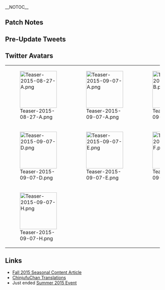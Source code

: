 __NOTOC__
<div style="float:right">{{Edit|Partials/Updates/2015_September_7th}}</div>

{{:Partials/Updates/2015_September_7th/Content|thread=true}}

==Patch Notes==
{{MultiTweet
|MultiTweetID = patchNotes1
|color = #ace
|title = Patch Notes I

|link01 = https://twitter.com/KanColle_STAFF/status/640787452441948160
|EN01 = End of Summer Event: Limited Time Area Operation<br />
01▼ Summer Event 2015: Limited Time Area"Counter Attack! Second SN operation" has ended. Admirals who participated in the operation, good work!
|JP01 = 本日実施の「艦これ」稼働全サーバ群メンテナンスに伴う、アップデート情報をお知らせしてまいります。<br />
01▼夏イベント：期間限定海域の作戦完了
夏イベント2015：期間限定海域【反撃！第二次SN作戦】、全作戦完了です。作戦に参加された提督の皆さん、大変お疲れさまでした！
|TL01 = TL: [https://www.facebook.com/ChinjufuChan/posts/1022582647762635 ChinjufuChan]

|link02 = https://twitter.com/KanColle_STAFF/status/640787939878830080
|EN02 = 02▼ Jintsuu KN's "Seasonal CG" Implementation<br />
Light Cruiser, Jintsuu KN's "Seasonal CG" has been Implemented. Please enjoy early Autumn with Jintsuu in Yukata. This will last until next time.
|JP02 = 02▼「神通改二」に【季節限定艦娘グラフィック】実装<br />
軽巡「神通改二」に【季節限定艦娘グラフィック】が実装されます。浴衣modeの初秋な神通さん、どうぞよろしくお願い致します。彼女ならではの次発装填済みです。
|TL02 = TL: [https://www.facebook.com/ChinjufuChan/posts/1022583644429202 ChinjufuChan]

|link03 = https://twitter.com/KanColle_STAFF/status/640789154075271168
|EN03 = 03▼ Ooyodo Kai's "Seasonal CG" Implementation<br />
Light Cruiser, Ooyodo Kai's "Seasonal CG" has been Implemented. Please enjoy your Autumn with Ooyodo, who's wearing an Autumn themed Yukata.
|JP03 = 03▼「大淀改」に【季節限定艦娘グラフィック】実装<br />
軽巡「大淀改」に【季節限定艦娘グラフィック】が実装されます。<br />
秋の気配な和装の大淀も、どうぞよろしくお願い致します。
|TL03 = TL: [https://www.facebook.com/ChinjufuChan/posts/1022585457762354 ChinjufuChan]

|link04 = https://twitter.com/KanColle_STAFF/status/640789922194984960
|EN04 = 04▼ Nagara and Natori's "Seasonal CG" Implementation
Light Cruisers, Nagara and Natori's "Seasonal CG" has been Implemented. 
You do not need to remodel them to look at them in yukata! Join your shipgirls for Autumn Festival in the anchorage!
|JP04 = 04▼「長良」及び「名取」に【季節限定艦娘グラフィック】実装<br />
軽巡「長良」及び「名取」に【季節限定艦娘グラフィック】が実装されます。<br />
両艦娘の浴衣姿は、改装しなくても大丈夫です！艦娘と鎮守府の秋祭りを、ご一緒に！
|TL04 = TL: [https://www.facebook.com/ChinjufuChan/posts/1022586117762288 ChinjufuChan]

|link05 = https://twitter.com/KanColle_STAFF/status/640791290385268736
|EN05 = 05▼ Urakaze and Hamakaze's "Seasonal CG" and "Autumn Voice Lines" Implementation
Destroyers Urakaze and Hamakaze's "Seasonal CG", "Autumn Voice Line" and "Together with Admiral in Autumn Festival Voice line" has been implemented.
You do not need to remodel them to see this. Now, to the Anchorage's Autumn Festival!
|JP05 = 05▼「浦風」及び「浜風」に【季節限定艦娘グラフィック】＆【秋ボイス】実装<br />
駆逐艦「浦風」及び「浜風」に【季節限定艦娘グラフィック】及び【秋ボイス】、さらに【提督と一緒に秋祭りボイス】が実装されます。<br />
両艦娘の浴衣姿も、改装しなくても大丈夫です。いざ、鎮守府の秋祭りへ！
|TL05 = TL: [https://www.facebook.com/ChinjufuChan/posts/1022588331095400 ChinjufuChan]

|link06 = https://twitter.com/KanColle_STAFF/status/640791652852854784
|EN06 = 06▼ Oboro, Kawakaze, Mizuhou's "Seasonal CG" and "Autumn Voice Line"<br />
Destroyers, Oboro, Kawakaze, and Seaplane Tender Mizuhou's Seasonal CG and Autumn Voice Line has been implemented. To see them in Yukata form does not need a remodel.
|JP06 = 06▼「朧」及び「江風」「瑞穂」に【季節限定艦娘グラフィック】＆【秋ボイス】実装<br />
駆逐艦「朧」「江風」及び水上機母艦「瑞穂」に【季節限定艦娘グラフィック】及び【秋ボイス】、が実装されます。いずれの浴衣姿も、改装しなくても確認可能です。
|TL06 = TL: [https://www.facebook.com/ChinjufuChan/posts/1022589727761927 ChinjufuChan]

|link07 = https://twitter.com/KanColle_STAFF/status/640791854380748800
|EN07 = 07▼ End of "Summer Season Swimsuit and Voice Lines"<br />
"Summer Seasonal Swimsuit and Voice Lines" implementation has ended. Their CG is retained in the shipgirl gallery.
|JP07 = 07▼【夏季限定水着艦娘＆同限定ボイス】の実装終了<br />
「夏季限定水着艦娘」及び「夏ボイス」の実装が終了しました。水着艦娘グラフィックは、それぞれ艦娘図鑑に格納されます。
|TL07 = TL: [https://www.facebook.com/ChinjufuChan/posts/1022589727761927 ChinjufuChan]

|link08 = https://twitter.com/KanColle_STAFF/status/640792070597181441
|EN08 = 08▼ Autumn Voice Lines Implementation<br />
~40 shipgirls has a newly recorded Autumn Limited Time "Autumn Voice Line". Do enjoy your Autumn with the autumn shipgirls!
|JP08 = 08▼【秋ボイス】期間限定実装<br />
40余隻の艦娘に、新収録を含む秋季期間限定ボイス【秋ボイス】を実装致します。<br />
秋の艦娘たちも、どうぞよろしくお願い致します！
|TL08 = TL: [https://www.facebook.com/ChinjufuChan/posts/1022589727761927 ChinjufuChan]

|link09 = https://twitter.com/KanColle_STAFF/status/640792881796526080
|EN09 = 09▼ New HQ BGM Implementation<br />
2 new BGM has been added for HQ BGM:
* Anchorage's Autumn Festival
* Kaga Misaki (HQ Instrumental)
※They can be played or set as HQ BGM.<br />
※Can be played using the new furniture.
|JP09 = 09▼【新母港BGM】の実装<br />
母港BGMが新たに2曲実装されます。<br />
●鎮守府の秋祭り<br />
●加賀岬改(母港インストバージョン)<br />
※いずれも、鎮守府ジュークボックスで再生＆母港BGMに設定可能です。<br />
※本日実装される新家具の配置によっても再生可能です。
|TL09 = TL: [https://www.facebook.com/ChinjufuChan/posts/1022590167761883 ChinjufuChan]

|link10 = https://twitter.com/KanColle_STAFF/status/640793687262236672
|EN10 = 10▼ Furniture shop Autumn Update 1/3<br />
With the Autumn update, the following Furniture is back
* Saury Table
* Orizuru wallpaper
* Maple wallpaper
* Autumn feel window
* Moon-viewing window
|JP10 = 10▼【家具屋さん】秋季お品書きの更新 1/3<br />
家具屋さんのお品書きが秋の季節に更新され、下記の秋家具が復活実装されます。<br />
●秋刀魚の食卓<br />
●折鶴の壁紙<br />
●紅葉の壁紙<br />
●秋の気配な窓<br />
●お月見窓
|TL10 = TL: [https://www.facebook.com/ChinjufuChan/posts/1022591804428386 ChinjufuChan]

|link11 = https://twitter.com/KanColle_STAFF/status/640794433890291712
|EN11 = 11▼ Furniture shop Autumn Update 2/3<br />
With the Autumn update, the following Furniture is back
* Specific Autumn Wallpaper
* Fairy Tale Shelf
* Pink floor
* Pure white fluffy Carpet
* Classroom table
* Luxurious Moon-viewing window
|JP11 = 11▼【家具屋さん】秋季お品書きの更新 2/3<br />
家具屋さんのお品書きが更新され、秋家具＆リクエスト家具などが復活実装されます。<br />
●秋仕様の壁紙<br />
●メルヘンシェルフ<br />
●ピンクの床<br />
●真っ白なフワフワ絨毯<br />
●教室セット「机」<br />
●豪華なお月見窓
|TL11 = TL: [https://www.facebook.com/ChinjufuChan/posts/1022591804428386 ChinjufuChan]

|link12 = https://twitter.com/KanColle_STAFF/status/640795227771371522
|EN12 = 12▼ Furniture shop Autumn Update 3/3<br />
With the Autumn Update, the following new furniture has been implemented.
* Anchorage's Autumn Festival stall new!
* Anchorage's Autumn Festival Shooting range new!
* Kaga model new!
* Buin Naval Base hanging scroll new!
* Rabaul Naval Base hanging scroll new!
|JP12 = 12▼【家具屋さん】秋季お品書きの更新 3/3<br />
家具屋さんが更新され、下記の新家具が新規実装されます。<br />
●鎮守府秋祭りの屋台　new!<br />
●鎮守府秋祭りの射的　new!<br />
●「加賀」模型と桐箪笥　new!<br />
●「ラバウル基地」掛け軸　new!<br />
●「ブイン基地」掛け軸　new!
|TL12 = TL: [https://www.facebook.com/ChinjufuChan/posts/1022591804428386 ChinjufuChan]

|link13 = https://twitter.com/KanColle_STAFF/status/640796077168312320
|EN13 = 13▼ New quests implementation<br />
The following three are the new quests
* Elite Fleet Exercises
* Anchorage's frontal Anti Submarine Warfare! 
* Carrier Fleet advance to the Northern Seas!
※"Furniture Fairy" can be get from these quests. Please use them.
|JP13 = 13▼【新任務】の追加実装
下記三種類の【新任務】が追加実装されます。
●精鋭艦隊演習
●鎮守府正面の対潜哨戒を強化せよ！
●「空母機動部隊」北方海域に進出せよ！
※「特注家具職人」を入手できる任務もあります。ご活用ください。
|TL13 = TL: [https://www.facebook.com/ChinjufuChan/posts/1022592687761631 ChinjufuChan]

|link14 = https://twitter.com/KanColle_STAFF/status/640796824899485696
|EN14 = 14▼ Seaplane Tender "Mizuhou" balancing<br />
Sealane Tender "Mizuhou"'s speed has been reduced to slow and her base and max scout stat has been increased, after remodeling "Mizuhou kai"'s speed has been reduced to slow and her base and max scout stat has been increased.
|JP14 = 14▼水上機母艦「瑞穂」の一部パラメータ更新<br />
水上機母艦「瑞穂」の「速力」を低速に下方修正＆「索敵基本値/索敵最大値」を上方修正、<br />
同改装後の「瑞穂改」の「速力」を低速に下方修正＆「索敵基本値/索敵最大値」及び「運/運最大値」を上方修正致します。
|TL14 = TL: [https://www.facebook.com/ChinjufuChan/posts/1022593704428196 ChinjufuChan]

|link15 = https://twitter.com/KanColle_STAFF/status/640797211681386496
|EN15 = 15▼ Akashi's Factory Update<br />
Akashi's factory improvement menu has been expanded. Anti Air Teruzuki can now improve Anti Air armament same as Akizuki. 
|JP15 = 15▼【改修工廠(明石の工廠)】新改修更新<br />
改修工廠(明石の工廠)において改修可能メニューが拡張されます。防空駆逐艦「照月」がサポートすることで、「秋月」同様に対空兵装の回収が可能となります。
|TL15 = TL: [https://www.facebook.com/ChinjufuChan/posts/1022593704428196 ChinjufuChan]

}}

{{MultiTweet
|MultiTweetID = patchNotes2
|color = #ace
|title = Patch Notes II

|link01 = https://twitter.com/KanColle_STAFF/status/640798009488314369
|EN01 = 16▼ 「 Zuihou kai, Tanikaze kai, Hamakaze kai, Urakaze kai General Purpose voice update
After remodeling Light Carrier Zuihou Kai, Destroyers Tanikaze kai, Hamakaze kai, Urakaze kai's expedition, item obtained etc general purpose voice line has been updated.
|JP01 = 16▼「瑞鳳改」「谷風改」「浜風改」「浦風改」汎用ボイス更新
改装された軽空母「瑞鳳改」及び駆逐艦「谷風改」「浜風改」「浦風改」の遠征・アイテム発見時等の「汎用ボイス」を新収録ボイスにより更新実装します。
|TL01 = TL: [https://www.facebook.com/ChinjufuChan/posts/1022594504428116 ChinjufuChan]

|link02 = https://twitter.com/KanColle_STAFF/status/640799749306626048
|EN02 = 17▼ Maintenance/Enhancement of Existing Servers<br />
Truk Anchorage server, newest Hashirajima Anchorage server and the mid tier servers has been maintained and enhanced. They will work better during high load. Also, BOT/Macro etc. illegal program detection has been updated and enhanced.
|JP02 = 17▼既存サーバ群の整備/強化
「トラック泊地サーバ」から最新の「柱島泊地サーバ」まで、中盤設置以降のサーバ群を整備/再強化致しました。高負荷時への抗堪性向上を図ります。また、BOT/マクロ等の不正ツールでの不正接続に対する対策も変更/強化致します。
|TL02 = TL: [https://www.facebook.com/ChinjufuChan/posts/1022597104427856 ChinjufuChan]
}}


==Pre-Update Tweets==
{{MultiTweet
|MultiTweetID = preUpdate
|color = #ace
|title = Pre Update
|link01 = https://twitter.com/KanColle_STAFF/status/636341207749124096
|EN01 = Now Kancolle's Summer Event: Limited Time Area "Counter Attack! Second SN Operation" is underway. Don't challenge yourself if you don't have the fleet power and armament. The Operation will be extended by 5 days, and will end on the early weeks of the coming month on 7th of September 1100 JST.
|JP01 = 現在「艦これ」夏イベ：期間限定海域【反撃！第二次SN作戦】展開中です。それぞれの艦隊戦力と練度＆備蓄にあわせて、無理のないところまで挑戦して頂けますと幸いです。同作戦展開期間は予定を【5日間延長】し、来月初旬【9/7(月) AM11:00】終了とさせて頂きます。
|TL01 = TL: [https://www.facebook.com/ChinjufuChan/posts/1016143645073202 ChinjufuChan]

|link02 = https://twitter.com/KanColle_STAFF/status/637105083847540737
|EN02 = Shibafu-san who in in charge of Kaga-san's design, did a fast draw because of escort vessel Kaga's launching yesterday! In the upcoming maintenance and update next month, we will be implementing an Arrangement of "Kaga Misaki" as a new HQ BGM.
|JP02 = 「加賀」さんのデザインを担当したしばふさんより、昨日進水した護衛艦「かが」、進水記念緊急描きおろしが到着しました！来月実施予定の次回メンテナンスに伴うアップデートでは、「加賀岬アレンジの新インスト母港BGM」も実装予定です。
|TL02 = TL: [https://www.facebook.com/ChinjufuChan/photos/a.929380537082847.1073741828.928894103798157/1017373934950173/ ChinjufuChan]

|link03 = https://twitter.com/KanColle_STAFF/status/637802607994515456
|EN03 = The upcoming server maintenance will be on the 7th of September, Monday. Alongside this maintenance, the furniture ship will be updated with Autumn Themed Furniture, and a few shipgirls including Kasumi will have Autumn Voice Line.
|JP03 = 次回の「艦これ」稼働全サーバ群共通メンテナンスは、【9/7(月)】に実施させて頂く予定です。同メンテに伴うアップデートでは、家具屋さんのお品書き【秋家具への更新】や、「霞」をはじめとした何隻かの艦娘に【秋季限定季節ボイス】の実装を予定しています。
|TL03 = TL: [https://www.facebook.com/ChinjufuChan/posts/1018312408189659 ChinjufuChan]

|link04 = https://twitter.com/KanColle_STAFF/status/638148854299254784
|EN04 = The next Kancolle Server maintenance will be on the coming week on 7th of September, Monday. Alongside this maintenance, marks the end of the summer event, changing of Furniture shop to Autumn Themed Furniture, around 40 shipgirls will have Autumn Themed Voice Line, and Jintsuu KN will have a Yukata CG implemented.
|JP04 = 次回の「艦これ」稼働全サーバ群共通メンテナンスは、来週【9/7(月)】に実施予定です。同メンテに伴うアップデートでは、現在展開中の夏イベ作戦終了、家具屋さんお品書きの秋家具への更新、約40隻の艦娘に秋季限定ボイス実装、及び「神通改二」浴衣艦娘グラ実装等を予定しています。
|TL04 = TL: [https://www.facebook.com/ChinjufuChan/posts/1018787638142136 ChinjufuChan]

|link05 = https://twitter.com/KanColle_STAFF/status/639597987551838208
|EN05 = The upcoming Server Maintenance will be on the 7th of September. This maintenance marks the end of the 2015 Summer Event. Alongside this maintenance, the furniture will be changed to Autumn Themed furniture, 40 plus shipgirls will have a Autumn Themed Voice Line, Jintsuu KN and Urakaze will have a Yukata CG.
|JP05 = 次回の稼働全サーバ群共通メンテナンスは、【9/7(月)】に実施予定です。同メンテ突入を以て、2015夏イベは全作戦終了です。同メンテに伴うアップデートでは、「秋家具」への更新実装、40余隻に「秋季限定ボイス」実装、さらに「神通改二」及び「浦風」等に浴衣姿を実装予定です。
|TL05 = TL: [https://www.facebook.com/ChinjufuChan/posts/1020956727925227 ChinjufuChan]

|link06 = https://twitter.com/KanColle_STAFF/status/640677822382522368
|EN06 = Today after maintenance and update, the summer event 2015 will end. Admirals who joined the operation, good work! Admirals who are currently on their final rush, good luck!
|JP06 = 本日実施の「艦これ」メンテナンス＆アップデート突入を以て、夏イベント2015：期間限定海域【反撃！第二次SN作戦】、全作戦終了となります。同作戦に参加された全ての提督の皆さん、夏の大規模作戦、大変お疲れさまでした！現在最後の奮闘中の提督方、健闘をお祈り致します！
|TL06 = TL: [https://www.facebook.com/ChinjufuChan/posts/1022444744443092 ChinjufuChan]

|link07 = https://twitter.com/KanColle_STAFF/status/640678886183825409
|EN07 = Today after 1100, maintenance and update will start. The estimated end tme is 1700. Admirals, sorry for the inconvenience. Please close your browser before the maintenance starts, we will try our best to finish it as soon as possible.
|JP07 = 本日この後【AM11:00】より、メンテナンス＆アップデートを開始致します。作業完了予定は、同日【17:00】です。提督の皆さん、お手数をお掛けして恐縮です。メンテナンス開始時間前にブラウザを閉じ、「艦これ」を一旦終了して頂けますと幸いです。
|TL07 = TL: [https://www.facebook.com/ChinjufuChan/posts/1022444744443092 ChinjufuChan]

|link08 = https://twitter.com/KanColle_STAFF/status/640683744144166913
|EN08 = Today after server maintenance, we will be removing the summer-themed, Swimsuit Shipgirls CG, and Peak of the Summer Voice lines. Also, we will be updating Jintsuu KN, Urakaze, Hamakze, 9 shipgirls with Yukata CG. Do enjoy!
|JP08 = 本日実施の全稼働サーバ群メンテナンス突入を以て、夏季期間限定実装中の「水着艦娘」と「夏真っ盛りボイス」は、実装終了となります。また、同メンテナンスに伴うアップデートでは、「神通改二」「浦風」「浜風」など9隻の艦娘の浴衣姿modeを実装予定です。お楽しみに！
|TL08 = TL: [https://www.facebook.com/ChinjufuChan/posts/1022444744443092 ChinjufuChan]
}}

==Twitter Avatars==
{| class="wikitable"
|-
| style="width:120px;" |[[File:Teaser-2015-08-27-A.png|120px]]
| style="width:120px;" |[[File:Teaser-2015-09-07-A.png|120px]]
| style="width:120px;" |[[File:Teaser-2015-09-07-B.png|120px]]
| style="width:120px;" |[[File:Teaser-2015-09-07-C.png|120px]]
|-
|[[File:Teaser-2015-09-07-D.png|120px]]
|[[File:Teaser-2015-09-07-E.png|120px]]
|[[File:Teaser-2015-09-07-F.png|120px]]
|[[File:Teaser-2015-09-07-G.png|120px]]
|-
|[[File:Teaser-2015-09-07-H.png|120px]]
|
|
|
|}

==Links==
* [[Seasonal/Fall 2015|Fall 2015 Seasonal Content Article]]
* [https://www.facebook.com/ChinjufuChan ChinjufuChan Translations]
* Just ended [[Summer 2015 Event]]